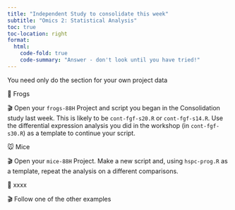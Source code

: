 ```yaml
---
title: "Independent Study to consolidate this week"
subtitle: "Omics 2: Statistical Analysis"
toc: true
toc-location: right
format:
  html:
    code-fold: true
    code-summary: "Answer - don't look until you have tried!"
---
```



You need only do the section for your own project data

🐸 Frogs

🎬 Open your `frogs-88H` Project and script you began in the Consolidation study last week. This is likely to be `cont-fgf-s20.R` or `cont-fgf-s14.R`. Use the differential expression analysis you did in the workshop (in `cont-fgf-s30.R`) as a template to continue your script. 

🐭 Mice

🎬 Open your `mice-88H` Project. Make a new script and, using `hspc-prog.R` as a template, repeat the analysis on a different comparisons. 

🍂 xxxx

🎬 Follow one of the other examples


